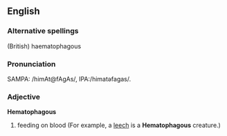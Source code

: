 ==English==

===Alternative spellings===
(British) haematophagous

===Pronunciation===
SAMPA: /himAt@fAgAs/, IPA:/himatəfagas/.

===Adjective===
'''Hematophagous'''
# feeding on blood (For example, a [[leech]] is a '''Hematophagous''' creature.)